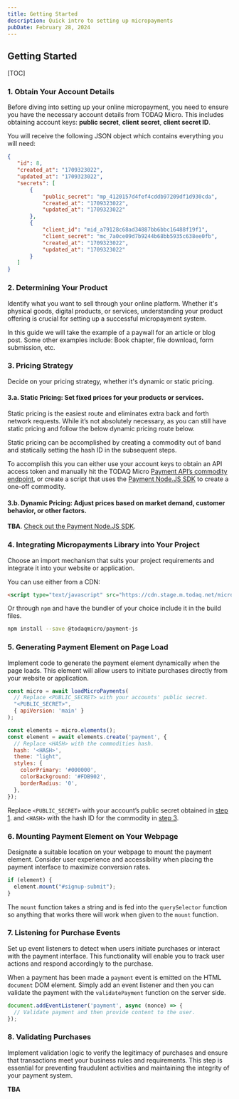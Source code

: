 ```yaml
---
title: Getting Started
description: Quick intro to setting up micropayments
pubDate: February 28, 2024
---
```


## Getting Started

[TOC]

### 1. Obtain Your Account Details

Before diving into setting up your online micropayment, you need to ensure you have the necessary account details from TODAQ Micro. This includes obtaining account keys: **public secret**, **client secret**, **client secret ID**.

You will receive the following JSON object which contains everything you will need:

```json
{
   "id": 8,
   "created_at": "1709323022",
   "updated_at": "1709323022",
   "secrets": [
       {
           "public_secret": "mp_4120157d4fef4cddb97209df1d930cda",
           "created_at": "1709323022",
           "updated_at": "1709323022"
       },
       {
           "client_id": "mid_a79128c68ad34887bb6bbc16488f19f1",
           "client_secret": "mc_7a0ce09d7b9244b68bb5935c638ee0fb",
           "created_at": "1709323022",
           "updated_at": "1709323022"
       }
   ]
}

```

### 2. Determining Your Product

Identify what you want to sell through your online platform. Whether it's physical goods, digital products, or services, understanding your product offering is crucial for setting up a successful micropayment system.

In this guide we will take the example of a paywall for an article or blog post. Some other examples include: Book chapter, file download, form submission, etc.


### 3. Pricing Strategy

Decide on your pricing strategy, whether it's dynamic or static pricing.


#### 3.a. Static Pricing: Set fixed prices for your products or services.

Static pricing is the easiest route and eliminates extra back and forth network requests. While it’s not absolutely necessary, as you can still have static pricing and follow the below dynamic pricing route below.

Static pricing can be accomplished by creating a commodity out of band and statically setting the hash ID in the subsequent steps.

To accomplish this you can either use your account keys to obtain an API access token and manually hit the TODAQ Micro [Payment API’s commodity endpoint](#), or create a script that uses the [Payment Node.JS SDK](#) to create a one-off commodity.


#### 3.b. Dynamic Pricing: Adjust prices based on market demand, customer behavior, or other factors.

**TBA**. [Check out the Payment Node.JS SDK](#).


### 4. Integrating Micropayments Library into Your Project

Choose an import mechanism that suits your project requirements and integrate it into your website or application.

You can use either from a CDN:

```html
<script type="text/javascript" src="https://cdn.stage.m.todaq.net/micropay.min.js"></script>
```

Or through `npm` and have the bundler of your choice include it in the build files.

```bash
npm install --save @todaqmicro/payment-js
```

### 5. Generating Payment Element on Page Load

Implement code to generate the payment element dynamically when the page loads. This element will allow users to initiate purchases directly from your website or application.

```javascript
const micro = await loadMicroPayments(
  // Replace <PUBLIC_SECRET> with your accounts' public secret.
  "<PUBLIC_SECRET>",
  { apiVersion: 'main' }
);

const elements = micro.elements();
const element = await elements.create('payment', {
  // Replace <HASH> with the commodities hash.
  hash: '<HASH>',
  theme: "light",
  styles: {
    colorPrimary: '#000000',
    colorBackground: '#FDB902',
    borderRadius: '0',
  },
});

```

Replace `<PUBLIC_SECRET>` with your account’s public secret obtained in [step 1](#). and `<HASH>` with the hash ID for the commodity in [step 3](#).


### 6. Mounting Payment Element on Your Webpage

Designate a suitable location on your webpage to mount the payment element. Consider user experience and accessibility when placing the payment interface to maximize conversion rates.

```javascript
if (element) {
  element.mount("#signup-submit");
}
```

The `mount` function takes a string and is fed into the `querySelector` function so anything that works there will work when given to the `mount` function.


### 7. Listening for Purchase Events

Set up event listeners to detect when users initiate purchases or interact with the payment interface. This functionality will enable you to track user actions and respond accordingly to the purchase.

When a payment has been made a `payment` event is emitted on the HTML `document` DOM element. Simply add an event listener and then you can validate the payment with the `validatePayment` function on the server side.

```javascript
document.addEventListener('payment', async (nonce) => {
  // Validate payment and then provide content to the user.
});
```


### 8. Validating Purchases

Implement validation logic to verify the legitimacy of purchases and ensure that transactions meet your business rules and requirements. This step is essential for preventing fraudulent activities and maintaining the integrity of your payment system.

**TBA**

